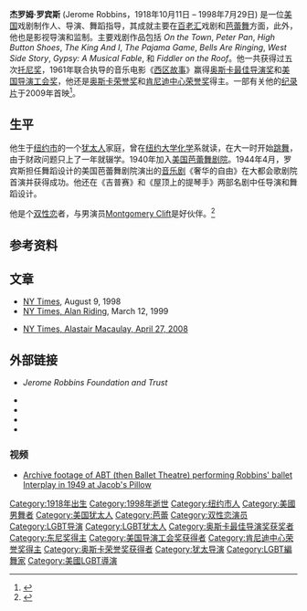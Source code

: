 {{Infobox actor
| type = 导演
| image      = Jerome Robbins ca. 1968 cropped.jpg
| caption    = 
| birth_name  = Jerome Rabinowitz 
| birth_date  = {{Birth date|1918|10|11}}
| birth_place = {{USA}}[[纽约市|纽约市]]
| death_date  = {{Death date and age|1998|07|29|1918|10|11}}
| death_place = {{USA}}纽约市
| academyawards = '''[[奥斯卡最佳导演奖|最佳导演]]'''<br>1961年 《[[西城故事_(1961年電影)|夢斷城西]]》 <br> '''[[奥斯卡荣誉奖|奥斯卡荣誉奖]]'''<br>1961年 为他对电影编舞艺术的杰出贡献
| tonyawards = '''最佳编舞'''<br>1948 "High Button Shoes"<br>1958 "West Side Story"<br>1965 "Fiddler on the Roof" <br> '''[[托尼奖最佳音乐剧导演|最佳音乐剧导演]]'''<br>1965 "Fiddler on the Roof" <br>1989  "Jerome Robbins' Broadway"
}}
'''杰罗姆·罗宾斯''' (Jerome Robbins，1918年10月11日 – 1998年7月29日)  是一位[[美国|美国]]戏剧制作人、导演、舞蹈指导，其成就主要在[[百老汇|百老汇]]戏剧和[[芭蕾舞|芭蕾舞]]方面，此外，他也是影视导演和监制。主要戏剧作品包括 ''On the Town'', ''Peter Pan'', ''High Button Shoes'', ''The King And I'', ''The Pajama Game'',  ''Bells Are Ringing'', ''West Side Story'', ''Gypsy: A Musical Fable'', 和 ''Fiddler on the Roof''。他一共获得过五次[[托尼奖|托尼奖]]，1961年联合执导的音乐电影《[[西城故事_(1961年電影)|西区故事]]》赢得[[奥斯卡最佳导演奖|奥斯卡最佳导演奖]]和[[美国导演工会奖|美国导演工会奖]]，他还是[[奥斯卡荣誉奖|奥斯卡荣誉奖]]和[[肯尼迪中心荣誉奖|肯尼迪中心荣誉奖]]得主。一部有关他的[[纪录片|纪录片]]于2009年首映<ref name=fick>{{cite web| last=Fick| first=David| url=http://musicalcyberspace.wordpress.com/2008/11/12/something-to-dance-about-new-jerome-robbins-documentary/| title=Something to dance about: new Jerome Robbins documentary| publisher=Musical Cyberspace| date=November 12, 2008| accessdate=2014-02-25| archive-date=2018-01-12| archive-url=https://web.archive.org/web/20180112214917/https://musicalcyberspace.wordpress.com/2008/11/12/something-to-dance-about-new-jerome-robbins-documentary/| dead-url=no}}</ref>。

==生平==
他生于[[纽约市|纽约市]]的一个[[犹太人|犹太人]]家庭，曾在[[纽约大学|纽约大学]][[化学|化学]]系就读，在大一时开始[[跳舞|跳舞]]，由于财政问题只上了一年就辍学。1940年加入[[美国芭蕾舞剧院|美国芭蕾舞剧院]]。1944年4月，罗宾斯担任舞蹈设计的美国芭蕾舞剧院演出的[[音乐剧|音乐剧]]《奢华的自由》在大都会歌剧院首演并获得成功。他还在《吉普赛》和《屋顶上的提琴手》两部名剧中任导演和舞蹈设计。

他是个[[双性恋|双性恋]]者，与男演员[[Montgomery_Clift|Montgomery Clift]]是好伙伴。<ref name=vaill>{{cite book| first=Amanda| last=Vaill| title=Somewhere: The Life of Jerome Robbins| location=New York| publisher=Broadway Books| date=May 6, 2008| url=http://www.amazon.com/Somewhere-The-Life-Jerome-Robbins/dp/0767904214#reader_0767904214| isbn=978-0767904216| access-date=2014-09-08| archive-date=2021-01-05| archive-url=https://web.archive.org/web/20210105214457/https://www.amazon.com/Somewhere-The-Life-Jerome-Robbins/dp/0767904214#reader_0767904214| dead-url=no}}</ref>

==参考资料==
<references />

== 文章 ==

{{col-begin}} {{col-2}} 
*[http://query.nytimes.com/gst/fullpage.html?res=9901E2D7173BF93AA3575BC0A96E958260 NY Times], August 9, 1998
*[http://query.nytimes.com/gst/fullpage.html?res=9B00E6D7173EF931A25750C0A96F958260 NY Times, Alan Riding], March 12, 1999
{{col-2}} 
*[http://www.nytimes.com/2008/04/27/arts/dance/27maca.html NY Times, Alastair Macaulay, April 27, 2008] {{Wayback|url=http://www.nytimes.com/2008/04/27/arts/dance/27maca.html |date=20210126072930 }}
{{col-end}}

== 外部链接 ==
* {{Official website|http://jeromerobbins.org}} ''Jerome Robbins Foundation and Trust''
* {{iobdb|7509}}
* {{IBDB name|11149}}
* {{douban people|1028200}}
* {{IMDb name|0730385}}

=== 视频 ===
* [http://danceinteractive.jacobspillow.org/dance/ballet-theatre Archive footage of ABT (then Ballet Theatre) performing Robbins' ballet Interplay in 1949 at Jacob's Pillow] {{Wayback|url=http://danceinteractive.jacobspillow.org/dance/ballet-theatre |date=20120213205139 }}

{{奥斯卡最佳导演奖}}
{{20世纪80年代肯尼迪中心荣誉奖}}
{{導演協會獎最佳導演}}
{{Authority control}}
{{DEFAULTSORT:Robbins, Jerome}}
[[Category:1918年出生|Category:1918年出生]]
[[Category:1998年逝世|Category:1998年逝世]]
[[Category:纽约市人|Category:纽约市人]]
[[Category:美國男舞者|Category:美國男舞者]]
[[Category:美国犹太人|Category:美国犹太人]]
[[Category:芭蕾|Category:芭蕾]]
[[Category:双性恋演员|Category:双性恋演员]]
[[Category:LGBT导演|Category:LGBT导演]]
[[Category:LGBT犹太人|Category:LGBT犹太人]]
[[Category:奥斯卡最佳导演奖获奖者|Category:奥斯卡最佳导演奖获奖者]]
[[Category:东尼奖得主|Category:东尼奖得主]]
[[Category:美国导演工会奖获得者|Category:美国导演工会奖获得者]]
[[Category:肯尼迪中心荣誉奖得主|Category:肯尼迪中心荣誉奖得主]]
[[Category:奥斯卡荣誉奖获得者|Category:奥斯卡荣誉奖获得者]]
[[Category:犹太导演|Category:犹太导演]]
[[Category:LGBT編舞家|Category:LGBT編舞家]]
[[Category:美國LGBT導演|Category:美國LGBT導演]]